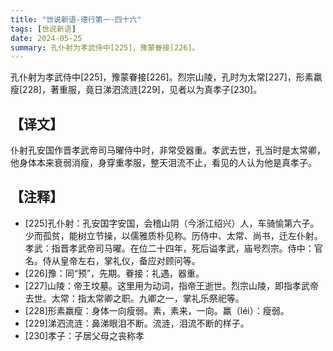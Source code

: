 ```yaml
---
title: "世说新语-德行第一-四十六"
tags: [世说新语]
date: 2024-05-25
summary: 孔仆射为孝武侍中[225]，豫蒙眷接[226]。
---
```


孔仆射为孝武侍中[225]，豫蒙眷接[226]。烈宗山陵，孔时为太常[227]，形素羸瘦[228]，著重服，竟日涕泗流涟[229]，见者以为真孝子[230]。

## 【译文】

仆射孔安国作晋孝武帝司马曜侍中时，非常受器重。孝武去世，孔当时是太常卿，他身体本来衰弱消瘦，身穿重孝服，整天泪流不止，看见的人认为他是真孝子。

## 【注释】

- [225]孔仆射：孔安国字安国，会稽山阴（今浙江绍兴）人，车骑愉第六子。少而孤贫，能树立节操，以儒雅质朴见称。历侍中、太常、尚书，迁左仆射。孝武：指晋孝武帝司马曜。在位二十四年，死后谥孝武，庙号烈宗。侍中：官名。侍从皇帝左右，掌礼仪，备应对顾问等。
- [226]豫：同“预”，先期。眷接：礼遇，器重。
- [227]山陵：帝王坟墓。这里用为动词，指帝王逝世。烈宗山陵，即指孝武帝去世。太常：指太常卿之职。九卿之一，掌礼乐祭祀等。
- [228]形素羸瘦：身体一向瘦弱。素，素来，一向。羸（léi）：瘦弱。
- [229]涕泗流涟：鼻涕眼泪不断。流涟，泪流不断的样子。
- [230]孝子：子居父母之丧称孝
